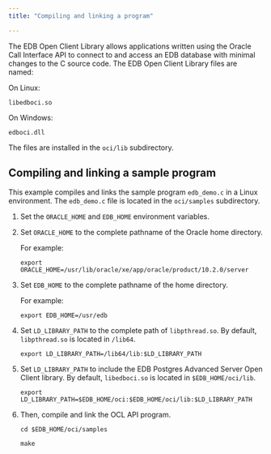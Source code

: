 ```yaml
---
title: "Compiling and linking a program"

---
```


<div id="compiling_and_linking_a_program" class="registered_link"></div>

The EDB Open Client Library allows applications written using the Oracle Call Interface API to connect to and access an EDB database with minimal changes to the C source code. The EDB Open Client Library files are named:

 On Linux:

 `libedboci.so`

 On Windows:

 `edboci.dll`

The files are installed in the `oci/lib` subdirectory.

## Compiling and linking a sample program

This example compiles and links the sample program `edb_demo.c` in a Linux environment. The `edb_demo.c` file is located in the `oci/samples` subdirectory.

1.  Set the `ORACLE_HOME` and `EDB_HOME` environment variables.

2.  Set `ORACLE_HOME` to the complete pathname of the Oracle home directory.

    For example:

    `export ORACLE_HOME=/usr/lib/oracle/xe/app/oracle/product/10.2.0/server`

3.  Set `EDB_HOME` to the complete pathname of the home directory.

    For example:

    `export EDB_HOME=/usr/edb`

4.  Set `LD_LIBRARY_PATH` to the complete path of `libpthread.so`. By default, `libpthread.so` is located in `/lib64`.

    `export LD_LIBRARY_PATH=/lib64/lib:$LD_LIBRARY_PATH`

5.  Set `LD_LIBRARY_PATH` to include the EDB Postgres Advanced Server Open Client library. By default, `libedboci.so` is located in `$EDB_HOME/oci/lib`.

    `export LD_LIBRARY_PATH=$EDB_HOME/oci:$EDB_HOME/oci/lib:$LD_LIBRARY_PATH`

6.  Then, compile and link the OCL API program.

    `cd $EDB_HOME/oci/samples`

    `make`
